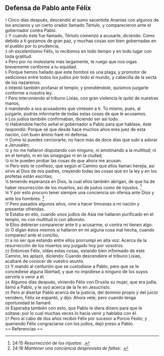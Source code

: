 == Defensa de Pablo ante Félix ==

{{anchor|1}} <small>1</small> Cinco días después, descendió el sumo sacerdote Ananías con algunos de los ancianos y un cierto orador llamado Tértulo, y comparecieron ante el gobernador contra Pablo.<br>
{{anchor|2}} <small>2</small> Y cuando éste fue llamado, Tértulo comenzó a acusarle, diciendo: Como debido a ti gozamos de gran paz, y muchas cosas son bien gobernadas en el pueblo por tu prudencia,<br>
{{anchor|3}} <small>3</small> oh excelentísimo Félix, lo recibimos en todo tiempo y en todo lugar con toda gratitud.<br>
{{anchor|4}} <small>4</small> Pero por no molestarte más largamente, te ruego que nos oigas brevemente conforme a tu equidad.<br>
{{anchor|5}} <small>5</small> Porque hemos hallado que este hombre es una plaga, y promotor de sediciones entre todos los judíos por todo el mundo, y cabecilla de la secta de los nazarenos.<br>
{{anchor|6}} <small>6</small> Intentó también profanar el templo; y prendiéndole, quisimos juzgarle conforme a nuestra ley.<br>
{{anchor|7}} <small>7</small> Pero interviniendo el tribuno Lisias, con gran violencia le quitó de nuestras manos,<br>
{{anchor|8}} <small>8</small> mandando a sus acusadores que viniesen a ti. Tú mismo, pues, al juzgarle, podrás informarte de todas estas cosas de que le acusamos.<br>
{{anchor|9}} <small>9</small> Los judíos también confirmaban, diciendo ser así todo.<br>
{{anchor|10}} <small>10</small> Habiéndole hecho señal el gobernador a Pablo para que hablase, éste respondió: Porque sé que desde hace muchos años eres juez de esta nación, con buen ánimo haré mi defensa.<br>
{{anchor|11}} <small>11</small> Como tú puedes cerciorarte, no hace más de doce días que subí a adorar a Jerusalén;<br>
{{anchor|12}} <small>12</small> y no me hallaron disputando con ninguno, ni amotinando a la multitud; ni en el templo, ni en las sinagogas ni en la ciudad;<br>
{{anchor|13}} <small>13</small> ni te pueden probar las cosas de que ahora me acusan.<br>
{{anchor|14}} <small>14</small> Pero esto te confieso, que según el Camino que ellos llaman herejía, así sirvo al Dios de mis padres, creyendo todas las cosas que en la ley y en los profetas están escritas;<br>
{{anchor|15}} <small>15</small> teniendo esperanza en Dios, la cual ellos también abrigan, de que ha de haber resurrección de los muertos, así de justos como de injustos. <ref>24:15 ''Resurrección de los injustos'': {{lib|LU|113|6|8}}.</ref><br>
{{anchor|16}} <small>16</small> Y por esto procuro tener siempre una conciencia sin ofensa ante Dios y ante los hombres. <ref>24:16 ''Mantener una conciencia desprovista de faltas'': {{lib|LU|156|2|7}}.</ref><br>
{{anchor|17}} <small>17</small> Pero pasados algunos años, vine a hacer limosnas a mi nación y presentar ofrendas.<br>
{{anchor|18}} <small>18</small> Estaba en ello, cuando unos judíos de Asia me hallaron purificado en el templo, no con multitud ni con alboroto.<br>
{{anchor|19}} <small>19</small> Ellos debieran comparecer ante ti y acusarme, si contra mí tienen algo.<br>
{{anchor|20}} <small>20</small> O digan éstos mismos si hallaron en mí alguna cosa mal hecha, cuando comparecí ante el concilio,<br>
{{anchor|21}} <small>21</small> a no ser que estando entre ellos prorrumpí en alta voz: Acerca de la resurrección de los muertos soy juzgado hoy por vosotros.<br>
{{anchor|22}} <small>22</small> Entonces Félix, oídas estas cosas, estando bien informado de este Camino, les aplazó, diciendo: Cuando descendiere el tribuno Lisias, acabaré de conocer de vuestro asunto.<br>
{{anchor|23}} <small>23</small> Y mandó al centurión que se custodiase a Pablo, pero que se le concediese alguna libertad, y que no impidiese a ninguno de los suyos servirle o venir a él.<br>
{{anchor|24}} <small>24</small> Algunos días después, viniendo Félix con Drusila su mujer, que era judía, llamó a Pablo, y le oyó acerca de la fe en Jesucristo.<br>
{{anchor|25}} <small>25</small> Pero al disertar Pablo acerca de la justicia, del dominio propio y del juicio venidero, Félix se espantó, y dijo: Ahora vete; pero cuando tenga oportunidad te llamaré.<br>
{{anchor|26}} <small>26</small> Esperaba también con esto, que Pablo le diera dinero para que le soltase; por lo cual muchas veces lo hacía venir y hablaba con él.<br>
{{anchor|27}} <small>27</small> Pero al cabo de dos años recibió Félix por sucesor a Porcio Festo; y queriendo Félix congraciarse con los judíos, dejó preso a Pablo.<br>
== Referencias ==

<references />
